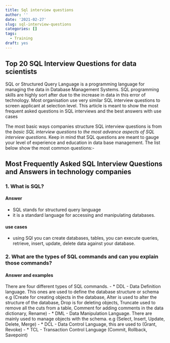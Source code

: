 ```yaml
---
title: Sql interview questions
author: ''
date: '2021-02-27'
slug: sql-interview-questions
categories: []
tags:
  - Training
draft: yes
---
```


## Top 20 SQL Interview Questions for data scientists


SQL or Structured Query Language is a programming language for managing the data in Database Management Systems. SQL programming skills are highly sort after due to the increase in data in this error of technology. Most organisation use very similar SQL interview questions to screen applicant at selection level. This article is meant to show the most frequent asked questions in SQL interviews and the best answers with use cases

The most basic ways companies structure SQL interview questions is from the *basic SQL interview questions* to *the most advance aspects of SQL interview questions*. Keep in mind that SQL questions are meant to gauge your level of experience and education in data base management. The list below show the most common questions:-

## Most Frequently Asked SQL Interview Questions and Answers in technology companies

### 1. What is SQL?

#### Answer

- SQL stands for structured query language
- it is a standard language for accessing and manipulating databases.

#### use cases

- using SQl you can create databases, tables, you can execute queries, retrieve, insert, update, delete data against your database.

### 2. What are the types of SQL commands and can you explain those commands?

#### Answer and examples

There are four different types of SQL commands. 
- * DDL - Data Definition language. This ones are used to define the database structure or schema e.g (Create for creating objects in the database, Alter is used to alter the structure of the database, Drop is for deleting objects, Truncate used to remove all the cuts from a table, Comment for adding comments in the data dictionary, Rename)
- * DML - Data Manipulation Language. There are mainly used to manage objects with the schema. e.g (Select, Insert, Update, Delete, Merge) 
- * DCL - Data Control Language, this are used to (Grant, Revoke)
- * TCL - Transaction Control Language (Commit, Rollback, Savepoint)




